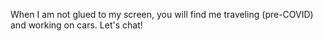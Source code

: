 When I am not glued to my screen, you will find me traveling (pre-COVID) and working on cars. Let's chat!